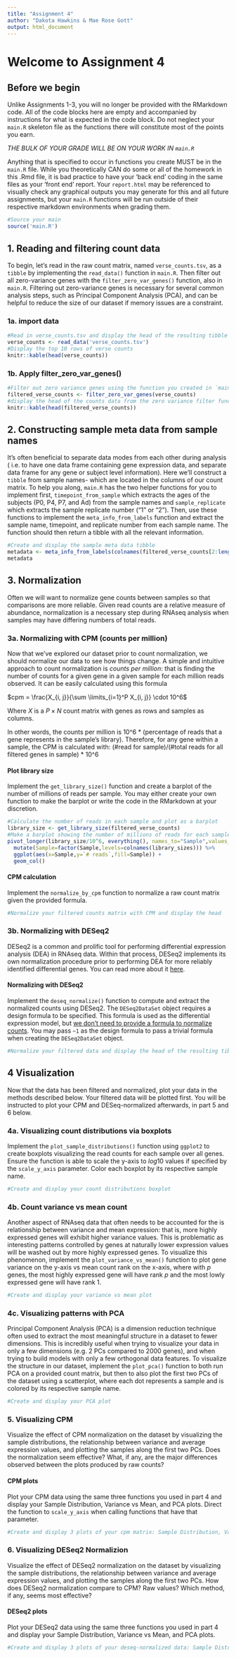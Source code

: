 ```yaml
---
title: "Assignment 4"
author: "Dakota Hawkins & Mae Rose Gott"
output: html_document
---
```


# Welcome to Assignment 4

## Before we begin

Unlike Assignments 1-3, you will no longer be provided with the RMarkdown code.
All of the code blocks here are empty and accompanied by instructions for what
is expected in the code block. Do not neglect your `main.R` skeleton file as the
functions there will constitute most of the points you earn.

_THE BULK OF YOUR GRADE WILL BE ON YOUR WORK IN `main.R`_

Anything that is specified to occur in functions you create MUST be in the
`main.R` file. While you theoretically CAN do some or all of the homework in
this .Rmd file, it is bad practice to have your 'back end' coding in the same
files as your 'front end' report. Your `report.html` may be referenced to
visually check any graphical outputs you may generate for this and all future
assignments, but your `main.R` functions will be run outside of their respective
markdown environments when grading them.

```r
#Source your main
source('main.R')
```

## 1.  Reading and filtering count data

To begin, let's read in the raw count matrix, named `verse_counts.tsv`, as a
`tibble` by implementing the `read_data()` function in `main.R`. Then filter out
all zero-variance genes with the `filter_zero_var_genes()` function, also in
`main.R`. Filtering out zero-variance genes is necessary for several common
analysis steps, such as Principal Component Analysis (PCA), and can be helpful
to reduce the size of our dataset if memory issues are a constraint.

### 1a. import data
```r
#Read in verse_counts.tsv and display the head of the resulting tibble
verse_counts <- read_data('verse_counts.tsv')
#Display the top 10 rows of verse counts
knitr::kable(head(verse_counts))
```

### 1b. Apply filter_zero_var_genes()
```r
#Filter out zero variance genes using the function you created in `main.R
filtered_verse_counts <- filter_zero_var_genes(verse_counts)
#display the head of the counts data from the zero variance filter function's output
knitr::kable(head(filtered_verse_counts))
```

## 2. Constructing sample meta data from sample names

It’s often beneficial to separate data modes from each other during analysis (
i.e. to have one data frame containing gene expression data, and separate data
frame for any gene or subject level information). Here we’ll construct a
`tibble` from sample names- which are located in the columns of our count
matrix. To help you along, `main.R` has the two helper functions for you to
implement first, `timepoint_from_sample` which extracts the ages of the subjects
(P0, P4, P7, and Ad) from the sample names and `sample_replicate` which extracts
the sample replicate number ("1" or "2"). Then, use these functions to implement
the `meta_info_from_labels` function and extract the sample name, timepoint, and
replicate number from each sample name. The function should then return a tibble
with all the relevant information.

```r
#Create and display the sample meta data tibble
metadata <- meta_info_from_labels(colnames(filtered_verse_counts[2:length(colnames(filtered_verse_counts))]))
metadata
```

## 3. Normalization

Often we will want to normalize gene counts between samples so that comparisons
are more reliable. Given read counts are a relative measure of abundance,
normalization is a necessary step during RNAseq analysis when samples may have
differing numbers of total reads.

### 3a. Normalizing with CPM (counts per million)

Now that we've explored our dataset prior to count normalization, we should
normalize our data to see how things change. A simple and intuitive approach to
count normalization is _counts per million_: that is finding the number of
counts for a given gene in a given sample for each million reads observed. It
can be easily calculated using this formula

$cpm = \frac{X_{i, j}}{\sum \limits_{i=1}^P X_{i, j}} \cdot 10^6$

Where $X$ is a $P \times N$ count matrix with genes as rows and samples as columns.

In other words, the counts per million is 10^6 * (percentage of reads that a
gene represents in the sample's library).
Therefore, for any gene within a sample, the CPM is calculated with: (#read for
sample)/(#total reads for all filtered genes in sample) * 10^6

#### Plot library size

Implement the `get_library_size()` function and create a barplot of the number
of millions of reads per sample. You may either create your own function to make
the barplot or write the code in the RMarkdown at your discretion.

```r
#Calculate the number of reads in each sample and plot as a barplot
library_size <- get_library_size(filtered_verse_counts)
#Make a barplot showing the number of millions of reads for each sample
pivot_longer(library_size/10^6, everything(), names_to="Sample",values_to="# reads") %>%
  mutate(Sample=factor(Sample,levels=colnames(library_sizes))) %>%
  ggplot(aes(x=Sample,y=`# reads`,fill=Sample)) +
  geom_col() 

```

#### CPM calculation

Implement the `normalize_by_cpm` function to normalize a raw count matrix given
the provided formula.

```r
#Normalize your filtered counts matrix with CPM and display the head

```

### 3b. Normalizing with DESeq2

DESeq2 is a common and prolific tool for performing differential expression
analysis (DEA) in RNAseq data. Within that process, DESeq2 implements its own
normalization procedure prior to performing DEA for more reliably identified
differential genes. You can read more about it
[here](http://bioconductor.org/packages/devel/bioc/vignettes/DESeq2/inst/doc/DESeq2.html#data-transformations-and-visualization).

#### Normalizing with DESeq2

Implement the `deseq_normalize()` function to compute and extract the normalized
counts using DESeq2. The `DESeq2DataSet` object requires a design
formula to be specified. This formula is used as the differential expression
model, but [we don't need to provide a formula to normalize counts](http://bioconductor.org/packages/devel/bioc/vignettes/DESeq2/inst/doc/DESeq2.html#do-normalized-counts-correct-for-variables-in-the-design). You
may pass `~1` as the design formula to pass a trivial formula when creating the
`DESeq2DataSet` object.

```r
#Normalize your filtered data and display the head of the resulting tibble

```

## 4 Visualization

Now that the data has been filtered and normalized, plot your data in the
methods described below. Your filtered data will be plotted first. You will be
instructed to plot your CPM and DESeq-normalized afterwards, in part 5 and 6
below.

### 4a. Visualizing count distributions via boxplots
Implement the `plot_sample_distributions()` function using `ggplot2` to create
boxplots visualizing the read counts for each sample over all genes. Ensure the
function is able to scale the y-axis to $log10$ values if specified by the
`scale_y_axis` parameter. Color each boxplot by its respective sample name.

```r
#Create and display your count distributions boxplot

```

### 4b. Count variance vs mean count

Another aspect of RNAseq data that often needs to be accounted for the is
relationship between variance and mean expression: that is, more highly
expressed genes will exhibit higher variance values. This is problematic as
interesting patterns controlled by genes at naturally lower expression values
will be washed out by more highly expressed genes. To visualize this phenomenon,
implement the `plot_variance_vs_mean()` function to plot gene variance on the
y-axis vs mean count rank on the x-axis, where with $p$ genes, the most highly
expressed gene will have rank $p$ and the most lowly expressed gene will have
rank $1$.


```r
#Create and display your variance vs mean plot

```

### 4c. Visualizing patterns with PCA

Principal Component Analysis (PCA) is a dimension reduction technique often used
to extract the most meaningful structure in a dataset to fewer dimensions. This
is incredibly useful when trying to visualize your data in only a few dimensions
(e.g. 2 PCs compared to 2000 genes), and when trying to build models with only a
few orthogonal data features. To visualize the structure in our dataset,
implement the `plot_pca()` function to both run PCA on a provided count matrix,
but then to also plot the first two PCs of the dataset using a scatterplot,
where each dot represents a sample and is colored by its respective sample name.

```r
#Create and display your PCA plot

```

### 5. Visualizing CPM

Visualize the effect of CPM normalization on the dataset by visualizing the
sample distributions, the relationship between variance and average expression
values, and plotting the samples along the first two PCs. Does the normalization
seem effective? What, if any, are the major differences observed between the
plots produced by raw counts?

#### CPM plots

Plot your CPM data using the same three functions you used in part 4 and display
your Sample Distribution, Variance vs Mean, and PCA plots. Direct the function
to `scale_y_axis` when calling functions that have that parameter.

```r
#Create and display 3 plots of your cpm matrix: Sample Distribution, Variance vs Mean, and PCA

```

### 6. Visualizing DESeq2 Normalizion

Visualize the effect of DESeq2 normalization on the dataset by visualizing the
sample distributions, the relationship between variance and average expression
values, and plotting the samples along the first two PCs. How does DESeq2
normalization compare to CPM? Raw values? Which method, if any, seems most
effective?

#### DESeq2 plots

Plot your DESeq2 data using the same three functions you used in part 4 and
display your Sample Distribution, Variance vs Mean, and PCA plots.

```r
#Create and display 3 plots of your deseq-normalized data: Sample Distribution, Variance vs Mean, and PCA

```
